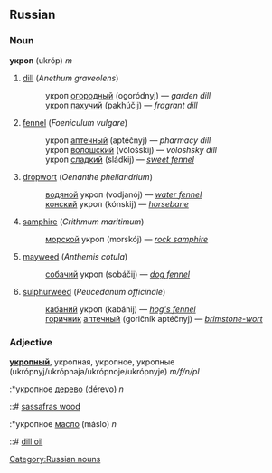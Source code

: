 ==Russian==
===Noun===
'''укроп''' (ukróp) ''m''

# [[dill]] (''Anethum graveolens'')
#:укроп [[огородный]] (ogoródnyj) — ''garden dill''
#:укроп [[пахучий]] (pakhúčij) — ''fragrant dill''
# [[fennel]] (''Foeniculum vulgare'')
#:укроп [[аптечный]] (aptéčnyj) — ''pharmacy dill''
#:укроп [[волошский]] (vólošskij) — ''voloshsky dill''
#:укроп [[сладкий]] (sládkij) — ''[[sweet fennel]]''
# [[dropwort]] (''Oenanthe phellandrium'')
#:[[водяной]] укроп (vodjanój) — ''[[water fennel]]''
#:[[конский]] укроп (kónskij) — ''[[horsebane]]''
# [[samphire]] (''Crithmum maritimum'')
#:[[морской]] укроп (morskój) — ''[[rock samphire]]''
# [[mayweed]] (''Anthemis cotula'')
#:[[собачий]] укроп (sobáčij) — ''[[dog fennel]]''
# [[sulphurweed]] (''Peucedanum officinale'')
#:[[кабаний]] укроп (kabánij) —  ''[[hog's fennel]]''
#:[[горичник]] [[аптечный]] (goričník aptéčnyj) — ''[[brimstone-wort]]''

===Adjective===
'''[[укропный]]''', укропная, укропное, укропные (ukrópnyj/ukrópnaja/ukrópnoje/ukrópnyje) ''m/f/n/pl''

:*укропное [[дерево]] (dérevo) ''n''
::# [[sassafras wood]]

:*укропное [[масло]] (máslo) ''n''
::# [[dill oil]]

[[Category:Russian nouns]]